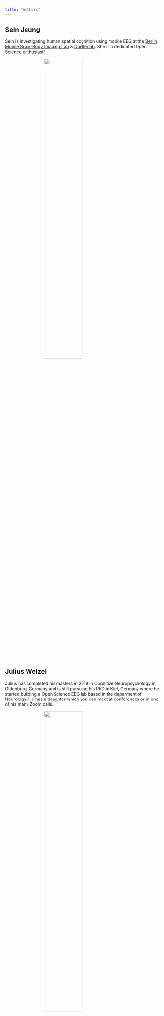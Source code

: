 ```yaml
---
title: "Authors"
---
```


<style>
.center {
    display: block;
    margin-left: auto;
    margin-right: auto;
}
</style>

## Sein Jeung
Sein is investigating human spatial cognition using mobile EEG at the [Berlin Mobile Brain-Body Imaging Lab](https://blogs.tu-berlin.de/bpn_bemobil/) & [Doellerlab](). She is a dedicated Open Science enthusiast!

![](pics/sein.jpg){ width=50% class=center }

## Julius Welzel
Julius has completed his masters in 2019 in Cognitive Neuropsychology in Oldenburg, Germany and is still pursuing his PhD in Kiel, Germany where he started building a Open Science EEG lab based in the deparment of Neurology. He has a daughter which you can meet at conferences or in one of his many Zoom calls. 

![](pics/julius.png){ width="50%" class=center }
